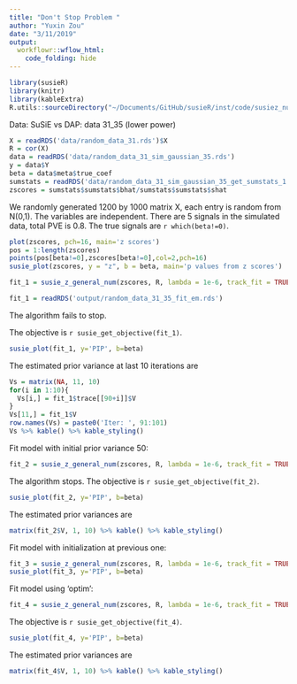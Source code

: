 ```yaml
---
title: "Don't Stop Problem "
author: "Yuxin Zou"
date: "3/11/2019"
output: 
  workflowr::wflow_html:
    code_folding: hide
---
```


```r
library(susieR)
library(knitr)
library(kableExtra)
R.utils::sourceDirectory("~/Documents/GitHub/susieR/inst/code/susiez_num/")
```

Data: SuSiE vs DAP: data 31_35 (lower power)

```r
X = readRDS('data/random_data_31.rds')$X
R = cor(X)
data = readRDS('data/random_data_31_sim_gaussian_35.rds')
y = data$Y
beta = data$meta$true_coef
sumstats = readRDS('data/random_data_31_sim_gaussian_35_get_sumstats_1.rds')
zscores = sumstats$sumstats$bhat/sumstats$sumstats$shat
```
We randomly generated 1200 by 1000 matrix X, each entry is random from N(0,1). The variables are independent. There are 5 signals in the simulated data, total PVE is 0.8. The true signals are `r which(beta!=0)`. 
```r
plot(zscores, pch=16, main='z scores')
pos = 1:length(zscores)
points(pos[beta!=0],zscores[beta!=0],col=2,pch=16)
susie_plot(zscores, y = "z", b = beta, main='p values from z scores')
```

```r
fit_1 = susie_z_general_num(zscores, R, lambda = 1e-6, track_fit = TRUE, verbose = TRUE, max_iter = 100, estimate_prior_method = 'EM')
```

```r
fit_1 = readRDS('output/random_data_31_35_fit_em.rds')
```

The algorithm fails to stop. 

The objective is `r susie_get_objective(fit_1)`.

```r
susie_plot(fit_1, y='PIP', b=beta)
```

The estimated prior variance at last 10 iterations are
```r
Vs = matrix(NA, 11, 10)
for(i in 1:10){
  Vs[i,] = fit_1$trace[[90+i]]$V
}
Vs[11,] = fit_1$V
row.names(Vs) = paste0('Iter: ', 91:101)
Vs %>% kable() %>% kable_styling()
```

Fit model with initial prior variance 50:
```r
fit_2 = susie_z_general_num(zscores, R, lambda = 1e-6, track_fit = TRUE, verbose = TRUE, scaled_prior_variance = 50, estimate_prior_method = 'EM')
```

The algorithm stops. The objective is `r susie_get_objective(fit_2)`. 

```r
susie_plot(fit_2, y='PIP', b=beta)
```

The estimated prior variances are
```r
matrix(fit_2$V, 1, 10) %>% kable() %>% kable_styling()
```

Fit model with initialization at previous one:
```r
fit_3 = susie_z_general_num(zscores, R, lambda = 1e-6, track_fit = TRUE, verbose = TRUE, s_init = fit_2, scaled_prior_variance = fit_2$V)
susie_plot(fit_3, y='PIP', b=beta)
```

Fit model using 'optim':
```r
fit_4 = susie_z_general_num(zscores, R, lambda = 1e-6, track_fit = TRUE, verbose = TRUE, estimate_prior_method = 'optim')
```

The objective is `r susie_get_objective(fit_4)`. 

```r
susie_plot(fit_4, y='PIP', b=beta)
```

The estimated prior variances are
```r
matrix(fit_4$V, 1, 10) %>% kable() %>% kable_styling()
```
